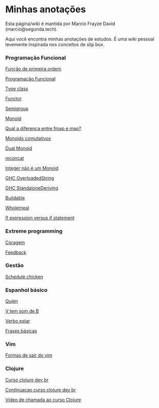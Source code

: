 = Minhas anotações =

Esta página/wiki é mantida por Marcio Frayze David (marcio@segunda.tech).

Aqui você encontra minhas anotações de estudos. É uma wiki pessoal levemente inspirada nos conceitos de slip box.

=== Programação Funcional ===

[[Função de primeira ordem]]

[[Programação Funcional]]

[[Type class]]

[[Functor]]

[[Semigroup]]

[[Monoid]]

[[fmap vs map|Qual a diferença entre fmap e map?]]

[[Monoids comutativos]]

[[Dual Monoid]]

[[mconcat]]

[[Integer não é um Monoid]]

[[GHC OverloadedString]]

[[GHC StandaloneDeriving]]

[[Buildable]]

[[Wholemeal]]

[[If expression versus if statement]]

=== Extreme programming ===

[[Coragem]]

[[Feedback]]

=== Gestão ===

[[Schedule chicken]]

=== Espanhol básico ===

[[Quién]]

[[V tem som de B]]

[[Verbo estar]]

[[Frases básicas]]


=== Vim ===

[[Formas de sair do vim]]

=== Clojure ===

[[Curso clojure dev br]]

[[Continuacao curso clojure dev br]]

[[Vídeo de chamada ao curso Clojure]]
